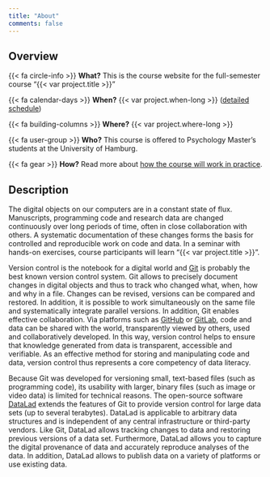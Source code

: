 ```yaml
---
title: "About"
comments: false
---
```


## Overview

{{< fa circle-info >}} **What?** This is the course website for the full-semester course "{{< var project.title >}}"

{{< fa calendar-days >}} **When?**  {{< var project.when-long >}} ([detailed schedule](schedule.qmd))

{{< fa building-columns >}} **Where?** {{< var project.where-long >}}

{{< fa user-group >}} **Who?** This course is offered to Psychology Master's students at the University of Hamburg.

{{< fa gear >}} **How?** Read more about [how the course will work in practice](mechanics.qmd).

## Description

The digital objects on our computers are in a constant state of flux.
Manuscripts, programming code and research data are changed continuously over long periods of time, often in close collaboration with others.
A systematic documentation of these changes forms the basis for controlled and reproducible work on code and data.
In a seminar with hands-on exercises, course participants will learn "{{< var project.title >}}".

Version control is the notebook for a digital world and [Git](https://git-scm.com/) is probably the best known version control system.
Git allows to precisely document changes in digital objects and thus to track who changed what, when, how and why in a file.
Changes can be revised, versions can be compared and restored.
In addition, it is possible to work simultaneously on the same file and systematically integrate parallel versions.
In addition, Git enables effective collaboration.
Via platforms such as [GitHub](https://github.com/) or [GitLab](https://about.gitlab.com/), code and data can be shared with the world, transparently viewed by others, used and collaboratively developed.
In this way, version control helps to ensure that knowledge generated from data is transparent, accessible and verifiable.
As an effective method for storing and manipulating code and data, version control thus represents a core competency of data literacy.

Because Git was developed for versioning small, text-based files (such as programming code), its usability with larger, binary files (such as image or video data) is limited for technical reasons.
The open-source software [DataLad](https://www.datalad.org/) extends the features of Git to provide version control for large data sets (up to several terabytes).
DataLad is applicable to arbitrary data structures and is independent of any central infrastructure or third-party vendors.
Like Git, DataLad allows tracking changes to data and restoring previous versions of a data set.
Furthermore, DataLad allows you to capture the digital provenance of data and accurately reproduce analyses of the data.
In addition, DataLad allows to publish data on a variety of platforms or use existing data.
